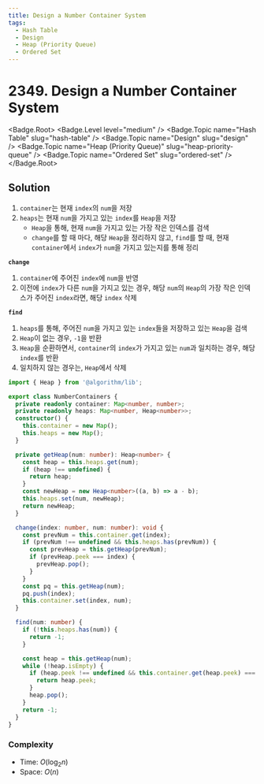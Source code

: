 ```yaml
---
title: Design a Number Container System
tags:
  - Hash Table
  - Design
  - Heap (Priority Queue)
  - Ordered Set
---
```


# 2349. Design a Number Container System

<Badge.Root>
  <Badge.Level level="medium" />
  <Badge.Topic name="Hash Table" slug="hash-table" />
  <Badge.Topic name="Design" slug="design" />
  <Badge.Topic name="Heap (Priority Queue)" slug="heap-priority-queue" />
  <Badge.Topic name="Ordered Set" slug="ordered-set" />
</Badge.Root>

## Solution

1. `container`는 현재 `index`의 `num`을 저장
2. `heaps`는 현재 `num`을 가지고 있는 `index`를 `Heap`을 저장
   - `Heap`을 통해, 현재 `num`을 가지고 있는 가장 작은 인덱스를 검색
   - `change`를 할 때 마다, 해당 `Heap`을 정리하지 않고, `find`를 할 때,
     현재 `container`에서 `index`가 `num`을 가지고 있는지를 통해 정리

**`change`**

1. `container`에 주어진 `index`에 `num`을 반영
2. 이전에 `index`가 다른 `num`을 가지고 있는 경우, 해당 `num`의 `Heap`의 가장 작은 인덱스가 주어진 `index`라면, 해당 `index` 삭제

**`find`**

1. `heaps`를 통해, 주어진 `num`을 가지고 있는 `index`들을 저장하고 있는 `Heap`을 검색
2. `Heap`이 없는 경우, `-1`을 반환
3. `Heap`을 순환하면서, `container`의 `index`가 가지고 있는 `num`과 일치하는 경우, 해당 `index`를 반환
4. 일치하지 않는 경우는, `Heap`에서 삭제

```typescript filename="solution.ts" copy
import { Heap } from '@algorithm/lib';

export class NumberContainers {
  private readonly container: Map<number, number>;
  private readonly heaps: Map<number, Heap<number>>;
  constructor() {
    this.container = new Map();
    this.heaps = new Map();
  }

  private getHeap(num: number): Heap<number> {
    const heap = this.heaps.get(num);
    if (heap !== undefined) {
      return heap;
    }
    const newHeap = new Heap<number>((a, b) => a - b);
    this.heaps.set(num, newHeap);
    return newHeap;
  }

  change(index: number, num: number): void {
    const prevNum = this.container.get(index);
    if (prevNum !== undefined && this.heaps.has(prevNum)) {
      const prevHeap = this.getHeap(prevNum);
      if (prevHeap.peek === index) {
        prevHeap.pop();
      }
    }
    const pq = this.getHeap(num);
    pq.push(index);
    this.container.set(index, num);
  }

  find(num: number) {
    if (!this.heaps.has(num)) {
      return -1;
    }

    const heap = this.getHeap(num);
    while (!heap.isEmpty) {
      if (heap.peek !== undefined && this.container.get(heap.peek) === num) {
        return heap.peek;
      }
      heap.pop();
    }
    return -1;
  }
}
```

### Complexity

- Time: $O(\log_2 n)$
- Space: $O(n)$

<ProblemLink
  codingSite="leetcode"
  href="https://leetcode.com/problems/design-a-number-container-system"
  title="Design a Number Container System"
/>
